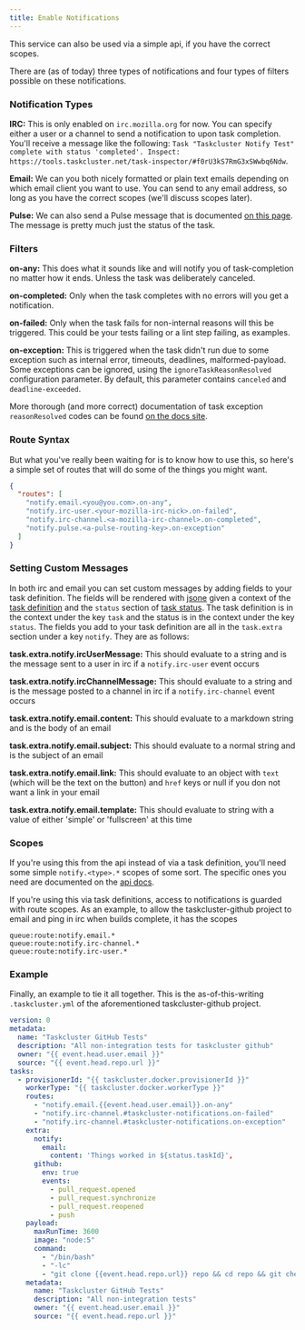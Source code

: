 ```yaml
---
title: Enable Notifications
---
```


This service can also be used via a simple api, if you have the correct scopes.

There are (as of today) three types of notifications and four types of filters possible on these notifications.

### Notification Types

__IRC:__ This is only enabled on ``irc.mozilla.org`` for now. You can specify either a user or a channel to send a notification to upon task completion. You'll receive a message like the following: ``Task "Taskcluster Notify Test" complete with status 'completed'. Inspect: https://tools.taskcluster.net/task-inspector/#f0rU3kS7RmG3xSWwbq6Ndw``.

__Email:__ We can you both nicely formatted or plain text emails depending on which email client you want to use. You can send to any email address, so long as you have the correct scopes (we'll discuss scopes later).

__Pulse:__ We can also send a Pulse message that is documented [on this page](/docs/reference/core/taskcluster-notify/exchanges). The message is  pretty much just the status of the task.

### Filters

__on-any:__ This does what it sounds like and will notify you of task-completion no matter how it ends. Unless the task was deliberately canceled.

__on-completed:__ Only when the task completes with no errors will you get a notification.

__on-failed:__ Only when the task fails for non-internal reasons will this be triggered. This could be your tests failing or a lint step failing, as examples.

__on-exception:__ This is triggered when the task didn't run due to some exception such as internal error, timeouts, deadlines, malformed-payload. Some exceptions can be ignored, using the `ignoreTaskReasonResolved` configuration parameter.  By default, this parameter contains `canceled` and `deadline-exceeded`.

More thorough (and more correct) documentation of task exception `reasonResolved` codes can be found [on the docs site](/docs/reference/platform/taskcluster-queue/api-docs#status).

### Route Syntax

But what you've really been waiting for is to know how to use this, so here's a simple set of routes that will do some of the things you might want.

```json
{
  "routes": [
    "notify.email.<you@you.com>.on-any",
    "notify.irc-user.<your-mozilla-irc-nick>.on-failed",
    "notify.irc-channel.<a-mozilla-irc-channel>.on-completed",
    "notify.pulse.<a-pulse-routing-key>.on-exception"
  ]
}
```

### Setting Custom Messages

In both irc and email you can set custom messages by adding fields to your task definition. The fields will be rendered with [jsone](https://taskcluster.github.io/json-e/)
given a context of the [task definition](/docs/reference/platform/taskcluster-queue/references/api#get-task-definition)
and the `status` section of [task status](/docs/reference/platform/taskcluster-queue/references/events#message-payload-4).
The task definition is in the context under the key `task` and the status is in the context under the key `status`.
The fields you add to your task definition are all in the `task.extra` section under a key `notify`. They are as follows:

__task.extra.notify.ircUserMessage:__ This should evaluate to a string and is the message sent to a user in irc if a `notify.irc-user` event occurs

__task.extra.notify.ircChannelMessage:__ This should evaluate to a string and is the message posted to a channel in irc if a `notify.irc-channel` event occurs

__task.extra.notify.email.content:__ This should evaluate to a markdown string and is the body of an email

__task.extra.notify.email.subject:__ This should evaluate to a normal string and is the subject of an email

__task.extra.notify.email.link:__ This should evaluate to an object with `text` (which will be the text on the button) and `href` keys or null if you don not want a link in your email

__task.extra.notify.email.template:__ This should evaluate to string with a value of either 'simple' or 'fullscreen' at this time


### Scopes

If you're using this from the api instead of via a task definition, you'll need some simple ``notify.<type>.*`` scopes of some sort. The specific ones you need are documented on the [api docs](/docs/reference/core/taskcluster-notify/api-docs).

If you're using this via task definitions, access to notifications is guarded with route scopes. As an example, to allow the taskcluster-github project to email and ping in irc when builds complete, it has the scopes

```
queue:route:notify.email.*
queue:route:notify.irc-channel.*
queue:route:notify.irc-user.*
```

### Example

Finally, an example to tie it all together. This is the as-of-this-writing ``.taskcluster.yml`` of the aforementioned taskcluster-github project.


```yaml
version: 0
metadata:
  name: "Taskcluster GitHub Tests"
  description: "All non-integration tests for taskcluster github"
  owner: "{{ event.head.user.email }}"
  source: "{{ event.head.repo.url }}"
tasks:
  - provisionerId: "{{ taskcluster.docker.provisionerId }}"
    workerType: "{{ taskcluster.docker.workerType }}"
    routes:
      - "notify.email.{{event.head.user.email}}.on-any"
      - "notify.irc-channel.#taskcluster-notifications.on-failed"
      - "notify.irc-channel.#taskcluster-notifications.on-exception"
    extra:
      notify:
        email:
          content: 'Things worked in ${status.taskId}',
      github:
        env: true
        events:
          - pull_request.opened
          - pull_request.synchronize
          - pull_request.reopened
          - push
    payload:
      maxRunTime: 3600
      image: "node:5"
      command:
        - "/bin/bash"
        - "-lc"
        - "git clone {{event.head.repo.url}} repo && cd repo && git checkout {{event.head.sha}} && npm install . && npm test"
    metadata:
      name: "Taskcluster GitHub Tests"
      description: "All non-integration tests"
      owner: "{{ event.head.user.email }}"
      source: "{{ event.head.repo.url }}"
```
